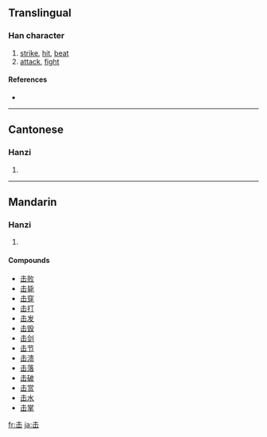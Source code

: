 {{also|擊}}
==Translingual==

===Han character===
{{Han char|rn=17|rad=凵|as=03|sn=5|four=|canj=手山 (QU)}}

# [[strike]], [[hit]], [[beat]]
# [[attack]], [[fight]]

====References====
* {{Han ref|kx=0135.121|hdz=10307.030|uh=51FB|ud=20987}}

----

==Cantonese==

===Hanzi===
{{yue-hanzi|jyut=|y=gik1}}

# {{defn|Cantonese}}

----

==Mandarin==

===Hanzi===
{{cmn-hanzi|tra=擊|pin=[[jí]] ([[ji2]])|wg=chi<sup>2</sup>}}

# {{defn|Mandarin}}

====Compounds====
* [[击败]]
* [[击毙]]
* [[击穿]]
* [[击打]]
* [[击发]]
* [[击毁]]
* [[击剑]]
* [[击节]]
* [[击溃]]
* [[击落]]
* [[击破]]
* [[击赏]]
* [[击水]]
* [[击掌]]

[[fr:击]]
[[ja:击]]